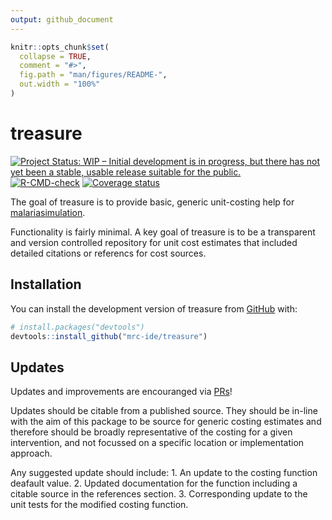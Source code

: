 ```yaml
---
output: github_document
---
```


<!-- README.md is generated from README.Rmd. Please edit that file -->

```r
knitr::opts_chunk$set(
  collapse = TRUE,
  comment = "#>",
  fig.path = "man/figures/README-",
  out.width = "100%"
)
```

# treasure

<!-- badges: start -->
[![Project Status: WIP – Initial development is in progress, but there has not yet been a stable, usable release suitable for the public.](https://www.repostatus.org/badges/latest/wip.svg)](https://www.repostatus.org/#wip)
[![R-CMD-check](https://github.com/mrc-ide/treasure/workflows/R-CMD-check/badge.svg)](https://github.com/mrc-ide/treasure/actions)
[![Coverage status](https://codecov.io/gh/mrc-ide/treasure/branch/main/graph/badge.svg)](https://codecov.io/github/mrc-ide/treasure)
<!-- badges: end -->

The goal of treasure is to provide basic, generic unit-costing help for [malariasimulation](https://mrc-ide.github.io/malariasimulation/).

Functionality is fairly minimal. A key goal of treasure is to be a transparent and
version controlled repository for unit cost estimates that included detailed citations
or referencs for cost sources.

## Installation

You can install the development version of treasure from [GitHub](https://github.com/) with:

``` r
# install.packages("devtools")
devtools::install_github("mrc-ide/treasure")
```
## Updates

Updates and improvements are encouranged via [PRs](https://github.com/mrc-ide/treasure/pulls)!

Updates should be citable from a published source.
They should be in-line with the aim of this package to be source for generic costing
estimates and therefore should be broadly representative of the costing for a given
intervention, and not focussed on a specific location or implementation approach.

Any suggested update should include:
1. An update to the costing function deafault value.
2. Updated documentation for the function including a citable source in the references section.
3. Corresponding update to the unit tests for the modified costing function.
